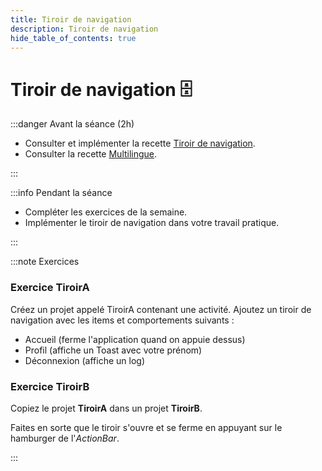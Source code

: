 ```yaml
---
title: Tiroir de navigation
description: Tiroir de navigation
hide_table_of_contents: true
---
```


# Tiroir de navigation 🗄️

<Row>

<Column>

:::danger Avant la séance (2h)

- Consulter et implémenter la recette [Tiroir de navigation](../02-recettes/tiroir.mdx).
- Consulter la recette [Multilingue](../02-recettes/multilingue.mdx).

:::

</Column>

<Column>

:::info Pendant la séance

- Compléter les exercices de la semaine.
- Implémenter le tiroir de navigation dans votre travail pratique.

:::

</Column>

</Row>

:::note Exercices

### Exercice TiroirA

Créez un projet appelé TiroirA contenant une activité. Ajoutez un tiroir de navigation avec les items et comportements suivants :

- Accueil (ferme l'application quand on appuie dessus)
- Profil (affiche un Toast avec votre prénom)
- Déconnexion (affiche un log)

### Exercice TiroirB

Copiez le projet **TiroirA** dans un projet **TiroirB**.

Faites en sorte que le tiroir s'ouvre et se ferme en appuyant sur le hamburger de l'*ActionBar*.

:::
